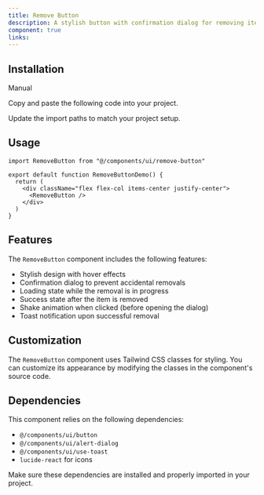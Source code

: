 ```yaml
---
title: Remove Button
description: A stylish button with confirmation dialog for removing items
component: true
links:
---
```


<ComponentPreview
  name="remove-button-demo"
  className="[&_.preview>[data-orientation=vertical]]:sm:max-w-[70%]"
  description="Remove Button Demo"
/>

## Installation

<Tabs defaultValue="manual">

<TabsList>
  <TabsTrigger value="manual">Manual</TabsTrigger>
</TabsList>

<TabsContent value="manual">

<Steps>

<Step>Copy and paste the following code into your project.</Step>

<ComponentSource name="remove-button" />

<Step>Update the import paths to match your project setup.</Step>

</Steps>

</TabsContent>

</Tabs>

## Usage

```tsx
import RemoveButton from "@/components/ui/remove-button"
```

```tsx
export default function RemoveButtonDemo() {
  return (
    <div className="flex flex-col items-center justify-center">
      <RemoveButton />
    </div>
  )
}
```

## Features

The `RemoveButton` component includes the following features:

- Stylish design with hover effects
- Confirmation dialog to prevent accidental removals
- Loading state while the removal is in progress
- Success state after the item is removed
- Shake animation when clicked (before opening the dialog)
- Toast notification upon successful removal

## Customization

The `RemoveButton` component uses Tailwind CSS classes for styling. You can customize its appearance by modifying the classes in the component's source code.

## Dependencies

This component relies on the following dependencies:

- `@/components/ui/button`
- `@/components/ui/alert-dialog`
- `@/components/ui/use-toast`
- `lucide-react` for icons

Make sure these dependencies are installed and properly imported in your project.